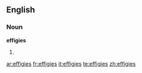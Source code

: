 ==English==

===Noun===
'''effigies'''

# {{plural of|[[effigy]]}}

[[ar:effigies]]
[[fr:effigies]]
[[it:effigies]]
[[te:effigies]]
[[zh:effigies]]